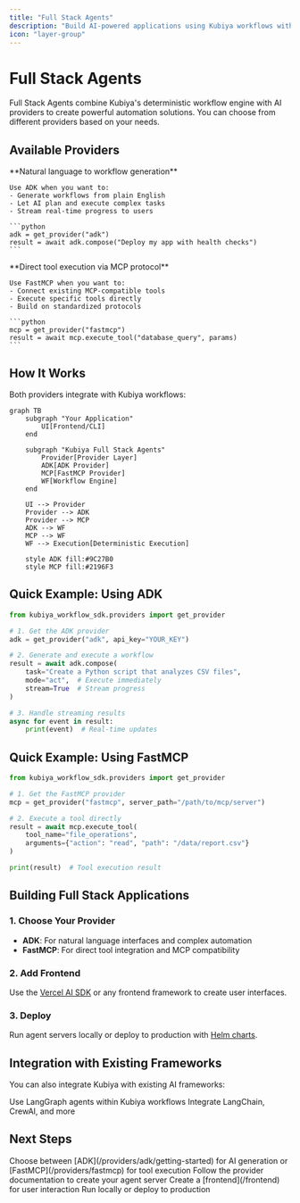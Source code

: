 ```yaml
---
title: "Full Stack Agents"
description: "Build AI-powered applications using Kubiya workflows with different providers"
icon: "layer-group"
---
```


# Full Stack Agents

Full Stack Agents combine Kubiya's deterministic workflow engine with AI providers to create powerful automation solutions. You can choose from different providers based on your needs.

## Available Providers

<CardGroup cols={2}>
  <Card title="ADK Provider" icon="robot" href="/providers/adk/getting-started">
    **Natural language to workflow generation**
    
    Use ADK when you want to:
    - Generate workflows from plain English
    - Let AI plan and execute complex tasks
    - Stream real-time progress to users
    
    ```python
    adk = get_provider("adk")
    result = await adk.compose("Deploy my app with health checks")
    ```
  </Card>
  
  <Card title="FastMCP Provider" icon="plug" href="/providers/fastmcp">
    **Direct tool execution via MCP protocol**
    
    Use FastMCP when you want to:
    - Connect existing MCP-compatible tools
    - Execute specific tools directly
    - Build on standardized protocols
    
    ```python
    mcp = get_provider("fastmcp")
    result = await mcp.execute_tool("database_query", params)
    ```
  </Card>
</CardGroup>

## How It Works

Both providers integrate with Kubiya workflows:

```mermaid
graph TB
    subgraph "Your Application"
        UI[Frontend/CLI]
    end
    
    subgraph "Kubiya Full Stack Agents"
        Provider[Provider Layer]
        ADK[ADK Provider]
        MCP[FastMCP Provider]
        WF[Workflow Engine]
    end
    
    UI --> Provider
    Provider --> ADK
    Provider --> MCP
    ADK --> WF
    MCP --> WF
    WF --> Execution[Deterministic Execution]
    
    style ADK fill:#9C27B0
    style MCP fill:#2196F3
```

## Quick Example: Using ADK

```python
from kubiya_workflow_sdk.providers import get_provider

# 1. Get the ADK provider
adk = get_provider("adk", api_key="YOUR_KEY")

# 2. Generate and execute a workflow
result = await adk.compose(
    task="Create a Python script that analyzes CSV files",
    mode="act",  # Execute immediately
    stream=True  # Stream progress
)

# 3. Handle streaming results
async for event in result:
    print(event)  # Real-time updates
```

## Quick Example: Using FastMCP

```python
from kubiya_workflow_sdk.providers import get_provider

# 1. Get the FastMCP provider
mcp = get_provider("fastmcp", server_path="/path/to/mcp/server")

# 2. Execute a tool directly
result = await mcp.execute_tool(
    tool_name="file_operations",
    arguments={"action": "read", "path": "/data/report.csv"}
)

print(result)  # Tool execution result
```

## Building Full Stack Applications

### 1. Choose Your Provider
- **ADK**: For natural language interfaces and complex automation
- **FastMCP**: For direct tool integration and MCP compatibility

### 2. Add Frontend
Use the [Vercel AI SDK](/frontend/vercel-ai-sdk) or any frontend framework to create user interfaces.

### 3. Deploy
Run agent servers locally or deploy to production with [Helm charts](/deployment/helm-chart).

## Integration with Existing Frameworks

You can also integrate Kubiya with existing AI frameworks:

<CardGroup cols={2}>
  <Card title="LangGraph" icon="diagram-project" href="/full-stack-agents/existing-frameworks/langgraph">
    Use LangGraph agents within Kubiya workflows
  </Card>
  <Card title="Other Frameworks" icon="puzzle-piece" href="/full-stack-agents/existing-frameworks/overview">
    Integrate LangChain, CrewAI, and more
  </Card>
</CardGroup>

## Next Steps

<Steps>
  <Step title="Pick a Provider">
    Choose between [ADK](/providers/adk/getting-started) for AI generation or [FastMCP](/providers/fastmcp) for tool execution
  </Step>
  
  <Step title="Build Your Agent">
    Follow the provider documentation to create your agent server
  </Step>
  
  <Step title="Add UI (Optional)">
    Create a [frontend](/frontend) for user interaction
  </Step>
  
  <Step title="Deploy">
    Run locally or deploy to production
  </Step>
</Steps> 